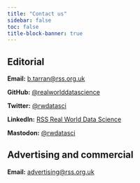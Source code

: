 ```yaml
---
title: "Contact us"
sidebar: false
toc: false
title-block-banner: true
---
```

## Editorial

**Email:** [b.tarran@rss.org.uk](mailto:b.tarran@rss.org.uk)

**GitHub:** [@realworlddatascience](https://github.com/realworlddatascience)

**Twitter:** [@rwdatasci](https://twitter.com/rwdatasci)

**LinkedIn:** [RSS Real World Data Science](https://www.linkedin.com/showcase/rss-real-world-data-science)

**Mastodon:** [@rwdatasci](https://fosstodon.org/@rwdatasci)

## Advertising and commercial

**Email:** [advertising@rss.org.uk](mailto:advertising@rss.org.uk)